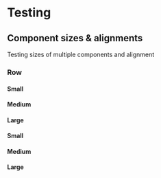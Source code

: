 
<Meta of={PlaygroundStories} />

# Testing

## Component sizes & alignments

Testing sizes of multiple components and alignment

### Row

#### Small

<Story of={PlaygroundStories.SmallRow} />

#### Medium

<Story of={PlaygroundStories.MediumRow} />

#### Large

<Story of={PlaygroundStories.LargeRow} />

#### Small

<Story of={PlaygroundStories.SmallCol} />

#### Medium

<Story of={PlaygroundStories.MediumCol} />

#### Large

<Story of={PlaygroundStories.LargeCol} />
